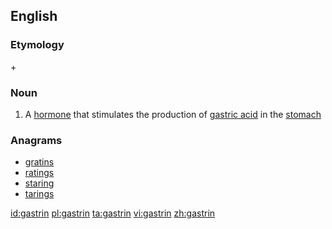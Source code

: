 ==English==

===Etymology===
{{etyl|grc|en}} {{term|γαστήρ|lang=grc}} + {{term|-in}}

===Noun===
{{wikipedia}}
{{en-noun|s|-}}

# {{context|hormone}} A [[hormone]] that stimulates the production of [[gastric acid]] in the [[stomach]]

===Anagrams===
* [[gratins#English|gratins]]
* [[ratings#English|ratings]]
* [[staring#English|staring]]
* [[tarings#English|tarings]]

[[id:gastrin]]
[[pl:gastrin]]
[[ta:gastrin]]
[[vi:gastrin]]
[[zh:gastrin]]